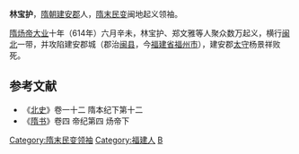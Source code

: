 '''林宝护'''，[[隋朝|隋朝]][[建安郡|建安郡]]人，[[隋末民变|隋末民变]]闽地起义领袖。

[[隋炀帝|隋炀帝]][[大业|大业]]十年（614年）六月辛未，林宝护、郑文雅等人聚众数万起义，横行[[闽北|闽北]]一带，并攻陷建安郡城（郡治[[闽县|闽县]]，今[[福建省|福建省]][[福州市|福州市]]），建安郡[[太守|太守]]杨景祥败死。

==参考文献==
*《[[北史|北史]]》卷一十二 隋本纪下第十二
*《[[隋书|隋书]]》卷四 帝纪第四 炀帝下
{{DEFAULTSORT:L}}
[[Category:隋末民变领袖|Category:隋末民变领袖]]
[[Category:福建人|Category:福建人]]
[[Category:林姓|B]]